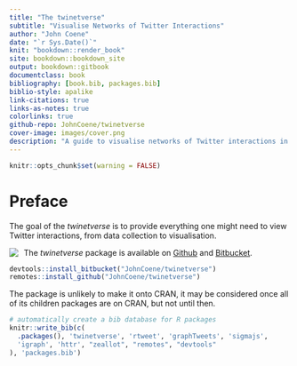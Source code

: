 ```yaml
--- 
title: "The twinetverse"
subtitle: "Visualise Networks of Twitter Interactions"
author: "John Coene"
date: "`r Sys.Date()`"
knit: "bookdown::render_book"
site: bookdown::bookdown_site
output: bookdown::gitbook
documentclass: book
bibliography: [book.bib, packages.bib]
biblio-style: apalike
link-citations: true
links-as-notes: true
colorlinks: true
github-repo: JohnCoene/twinetverse
cover-image: images/cover.png
description: "A guide to visualise networks of Twitter interactions in R."
---
```


```r
knitr::opts_chunk$set(warning = FALSE)
```

# Preface

The goal of the _twinetverse_ is to provide everything one might need to view Twitter interactions, from data collection to visualisation.

<a>
<img src="images/cover.png" align="left" style="max-height:150px;margin-right:2%;"/>
</a>

The _twinetverse_ package is available on [Github](https://github.com/JohnCoene/twinetverse) and [Bitbucket](https://bitbucket.org/JohnCoene/twinetverse).

```r
devtools::install_bitbucket("JohnCoene/twinetverse")
remotes::install_github("JohnCoene/twinetverse")
```

The package is unlikely to make it onto CRAN, it may be considered once all of its children packages are on CRAN, but not until then.

```r
# automatically create a bib database for R packages
knitr::write_bib(c(
  .packages(), 'twinetverse', 'rtweet', 'graphTweets', 'sigmajs',
  'igraph', 'httr', "zeallot", "remotes", "devtools"
), 'packages.bib')
```
